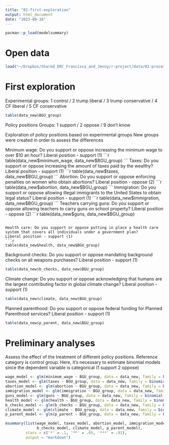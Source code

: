 ```yaml
---
title: "02-first-exploration"
output: html_document
date: "2023-09-18"
---
```


```r
pacman::p_load(modelsummary)
```

# Open data

```r
load("~/Dropbox/Shared_ERC_Francisca_and_Jenny/r-project/data/02-processed-data/data_final.Rdata")
```


# First exploration

Experimental groups:
1 control / 2 trump liberal / 3 trump conservative / 4 CF liberal / 5 CF conservative

```r
table(data_new$BGU_group)
```

Policy positions
Groups: 1 support / 2 oppose / 9 don't know

Exploration of policy positions based on experimental groups
New groups were created in order to assess the differences

Minimum wage: Do you support or oppose increasing the minimum wage to over $10 an hour?
Liberal position - support (1)
```r
table(data_new$minimum_wage, data_new$BGU_group)
```
Taxes: Do you support or oppose increasing the amount of taxes paid by the wealthy?
Liberal position - support (1)
```r
table(data_new$taxes, data_new$BGU_group)
```
Abortion: Do you support or oppose enforcing penalties on women who obtain abortions?
Liberal position - oppose (2)
```r
table(data_new$abortion, data_new$BGU_group)
```
Immigration: Do you support or oppose allowing illegal immigrants to the United States to obtain legal status?
Liberal position - support (1)
```r
table(data_new$immigration, data_new$BGU_group)
```
Teachers carrying guns: Do you support or oppose allowing teachers to carry guns on school property?
Liberal position - oppose (2)
```r
table(data_new$guns, data_new$BGU_group)
```

Health care: Do you support or oppose putting in place a health care system that covers all individuals under a government plan?
Liberal position - support (1)
```r
table(data_new$health, data_new$BGU_group)
```
Background checks: Do you support or oppose mandating background checks on all weapons purchases?
Liberal position - support (1)
```r
table(data_new$b_checks, data_new$BGU_group)
```
Climate change: Do you support or oppose acknowledging that humans are the largest contributing factor in global climate change?
Liberal position - support (1)
```r
table(data_new$climate, data_new$BGU_group)
```
Planned parenthood: Do you support or oppose federal funding for Planned Parenthood services?
Liberal position - support (1)
```r
table(data_new$p_parent, data_new$BGU_group)
```

# Preliminary analyses

Assess the effect of the treatment of different policy positions. Reference category is control group.
Here, it's necessary to estimate binomial models since the dependent variable is categorical (1 support 2 oppose)

```r
wage_model <- glm(minimum_wage ~ BGU_group, data = data_new, family = binomial(link = "logit"))
taxes_model <- glm(taxes ~ BGU_group, data = data_new, family = binomial(link = "logit"))
abortion_model <- glm(abortion ~ BGU_group, data = data_new, family = binomial(link = "logit"))
immigration_model <- glm(immigration ~ BGU_group, data = data_new, family = binomial(link = "logit"))
guns_model <- glm(guns ~ BGU_group, data = data_new, family = binomial(link = "logit"))
health_model <- glm(health ~ BGU_group, data = data_new, family = binomial(link = "logit"))
b_checks_model <- glm(b_checks ~ BGU_group, data = data_new, family = binomial(link = "logit"))
climate_model <- glm(climate ~ BGU_group, data = data_new, family = binomial(link = "logit"))
p_parent_model <- glm(p_parent ~ BGU_group, data = data_new, family = binomial(link = "logit"))

msummary(list(wage_model, taxes_model, abortion_model, immigration_model, guns_model, health_model,
              b_checks_model, climate_model, p_parent_model),
         stars = c('*' = .1, '**' = .05, '***' = .01),
         output = "markdown")
```






